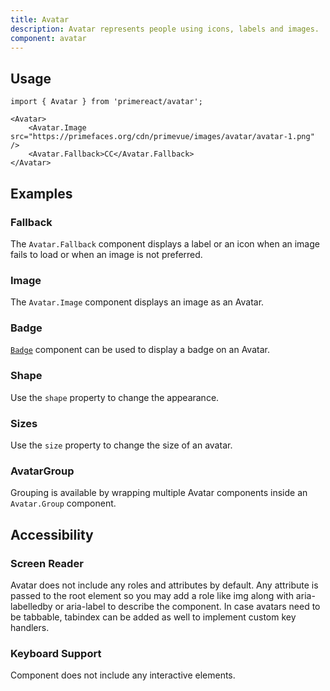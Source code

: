 ```yaml
---
title: Avatar
description: Avatar represents people using icons, labels and images.
component: avatar
---
```


## Usage

```tsx
import { Avatar } from 'primereact/avatar';
```

```tsx
<Avatar>
    <Avatar.Image src="https://primefaces.org/cdn/primevue/images/avatar/avatar-1.png" />
    <Avatar.Fallback>CC</Avatar.Fallback>
</Avatar>
```

## Examples

### Fallback

The `Avatar.Fallback` component displays a label or an icon when an image fails to load or when an image is not preferred.

<DocComponentViewer name="avatar:fallback-demo" />

### Image

The `Avatar.Image` component displays an image as an Avatar.

<DocComponentViewer name="avatar:image-demo" />

### Badge

[`Badge`](/docs/components/badge) component can be used to display a badge on an Avatar.

<DocComponentViewer name="avatar:badge-demo" />

### Shape

Use the `shape` property to change the appearance.

<DocComponentViewer name="avatar:shape-demo" />

### Sizes

Use the `size` property to change the size of an avatar.

<DocComponentViewer name="avatar:size-demo" />

### AvatarGroup

Grouping is available by wrapping multiple Avatar components inside an `Avatar.Group` component.

<DocComponentViewer name="avatar:group-demo" />

## Accessibility

### Screen Reader

Avatar does not include any roles and attributes by default. Any attribute is passed to the root element so you may add a role like img along with aria-labelledby or aria-label to describe the component. In case avatars need to be tabbable, tabindex can be added as well to implement custom key handlers.

### Keyboard Support

Component does not include any interactive elements.
